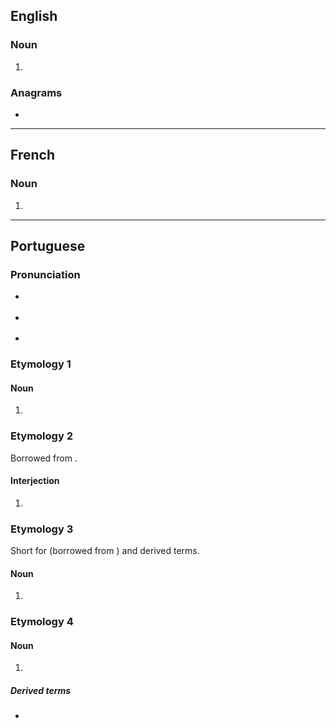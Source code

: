 {{also|Xis|XIs}}
==English==

===Noun===
{{head|en|noun form}}

# {{plural of|en|xi}}

===Anagrams===
* {{anagrams|en|a=isx|ISX|Six|six}}

----

==French==

===Noun===
{{head|fr|noun plural forms|g=m-p}}

# {{plural of|fr|xi}}

----

==Portuguese==

===Pronunciation===
* {{a|Brazil}} {{IPA|pt|/ˈʃis/}} {{IPA|pt|/ˈʃiʃ/}}
* {{a|Portugal}} {{IPA|pt|/ˈʃiʃ/}}
* {{rhymes|pt|is}}

===Etymology 1===

====Noun====
{{pt-noun|m|xis}}

# {{l|en|ex}} {{gloss|name of the Latin letter X, x}}

===Etymology 2===
Borrowed from {{bor|pt|en|cheese}}.

====Interjection====
{{pt-interj}}

# {{lb|pt|photography}} {{l|en|cheese}} {{gloss|said while being photographed}}

===Etymology 3===
Short for {{m|pt|xisbúrguer}} (borrowed from {{bor|pt|en|cheeseburger}}) and derived terms.

====Noun====
{{pt-noun|m|xis}}

# {{lb|pt|informal}} {{l|en|burger}} {{gloss|large sandwich with a patty}}

{{topics|pt|Latin letter names|Sandwiches}}

===Etymology 4===

====Noun====
{{pt-noun|m|xis}}

#{{lb|pt|figuratively}} {{l|en|main}} {{gloss|the main part of something}}

=====Derived terms=====
* {{l|pt|o xis da questão}}